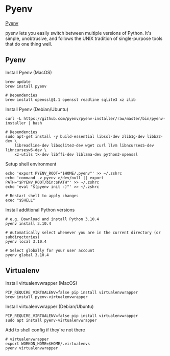 Pyenv
=====

[Pyenv](https://github.com/pyenv/pyenv)

pyenv lets you easily switch between multiple versions of Python.
It's simple, unobtrusive, and follows the UNIX tradition of single-purpose tools that do one thing well.

## Pyenv

Install Pyenv (MacOS)
```shell
brew update
brew install pyenv

# Dependencies
brew install openssl@1.1 openssl readline sqlite3 xz zlib
```

Install Pyenv (Debian/Ubuntu)
```shell
curl -L https://github.com/pyenv/pyenv-installer/raw/master/bin/pyenv-installer | bash

# Dependencies
sudo apt-get install -y build-essential libssl-dev zlib1g-dev libbz2-dev \
    libreadline-dev libsqlite3-dev wget curl llvm libncurses5-dev libncursesw5-dev \
    xz-utils tk-dev libffi-dev liblzma-dev python3-openssl
```

Setup shell environment
```shell
echo 'export PYENV_ROOT="$HOME/.pyenv"' >> ~/.zshrc
echo 'command -v pyenv >/dev/null || export PATH="$PYENV_ROOT/bin:$PATH"' >> ~/.zshrc
echo 'eval "$(pyenv init -)"' >> ~/.zshrc

# Restart shell to apply changes
exec "$SHELL"
```

Install additional Python versions
```shell
# e.g. Download and install Python 3.10.4
pyenv install 3.10.4

# Automatically select whenever you are in the current directory (or subdirectories)
pyenv local 3.10.4

# Select globally for your user account
pyenv global 3.10.4
```

## Virtualenv

Install virtualenvwrapper (MacOS)
```shell
PIP_REQUIRE_VIRTUALENV=false pip install virtualenvwrapper
brew install pyenv-virtualenvwrapper
```

Install virtualenvwrapper (Debian/Ubuntu)
```shell
PIP_REQUIRE_VIRTUALENV=false pip install virtualenvwrapper
sudo apt install pyenv-virtualenvwrapper
```

Add to shell config if they're not there
```shell
# virtualenvwrapper
export WORKON_HOME=$HOME/.virtualenvs
pyenv virtualenvwrapper
```